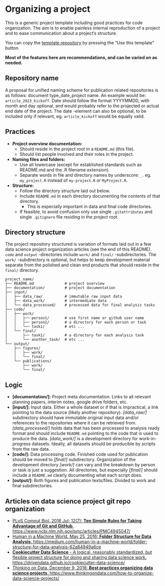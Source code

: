 # Organizing a project

This is a generic project template including good practices for code organization.  The aim is to enable painless internal reproduction of a project and to ease communication about a project's structure.

You can copy the [template repository](https://github.com/INITIALISE-EU-project/template) by
pressing the "Use this template" button.

**Most of the features here are recommendations, and can be varied on as needed.**

## Repository name

A proposal for unified naming scheme for publication related repositories is as follows: document type_date_project name. An example would be: `article_2023_kickoff`. Date should follow the format YYYYMMDD, with month and day optional, and would probably refer to the projected or actual end date of the project. The date -element can also be optional, to be included only if relevant, eg. `article_kickoff` would be equally valid.


## Practices

* **Project overview documentation:**
    * Should reside in the project root in a `README.md` (this file).
    * Should list people involved and their roles in the project.
* **Naming files and folders:**
    * Use all lowercase (except for established standards such as README.md and the .R filename extension).
    * Separate words in file and directory names by underscore: `_`. eg. `my_project.R` instead of `my-project.R` or `MyProject.R`.
* **Structure:**
    * Follow the directory structure laid out below.
    * Include `README.md` in each directory documenting the contents of that directory.
        * This is especially important in data and final code directories.
    * If feasible, to avoid confusion only use single `.gitattributes` and single `.gitignore` file residing in the project root.

## Directory structure

The project repository structured is variation of formats laid out in a few data science project organization articles (see the end of this README). `code` and `output` -directories include `work/` and `final/` -subdirectories. The `work/` -subdirectory is optional, but helps to keep development material separate from the polished and clean end products that should reside in the `final/` directory.

````
project_name/
├── README.md              # project overview
├── documentation/         # project documentation
├── input/
│   ├── data_raw/          # immutable raw input data
│   ├── data_work/         # intermediate data
│   └── data_processed/    # processed data for final analysis tasks
├── code/
│   ├── work/
│   │   ├── person1/       # use first name or github user name
│   │   ├── person2/       # a directory for each person or task
│   │   └── task1/         # etc ...
│   └── final/
│       ├── task1/         # a directory for each analysis task
│       └── another_task/  # etc ...
└── output/
    ├── figures/
    │   ├── work/
    │   └── final/
    └── publications/
        ├── work/
        └── final/
````

## Logic

* **[documentation/]:** Project meta documentation. Links to all relevant planning papers, interim notes, google drive folders, etc.
* **[input/]:** Input data. Either a whole dataset or if that is impractical, a link pointing to the data source (likely another repository). *[data_raw/]* subdirectory should have immutable original input data and/or references to the repositories where it can be retrieved from. *[data_processed/]* holds data that has been processed to analysis ready format and should include `README.md` pointing to the code that is used to produce the data. *[data_work/]* is a development directory for work-in-progress datasets. Ideally, all datasets should be producible by scripts from the raw data.
* **[code/]:** Data processing code. Finished code used for publication should be moved to *[final/]* subdirectory. Organization of the development directory *[work/]* can vary and the breakdown by person or task is just a suggestion. All directories, but especially *[final/]* should include a `README.md` clearly documenting what each script does.
* **[output/]:** Both figures and publication texts/files. Divided to work and final subdirectories.

## Articles on data science project git repo organization

* [PLoS Comput Biol. 2016 Jul; 12(7): **Ten Simple Rules for Taking Advantage of Git and GitHub**. https://www.ncbi.nlm.nih.gov/pmc/articles/PMC4945047/](https://www.ncbi.nlm.nih.gov/pmc/articles/PMC4945047/) 
* [Human in a Machine World. May 25, 2016: **Folder Structure for Data Analysis**. https://medium.com/human-in-a-machine-world/folder-structure-for-data-analysis-62a84949a6ce](https://medium.com/human-in-a-machine-world/folder-structure-for-data-analysis-62a84949a6ce)
* [**Cookiecutter Data Science** - A logical, reasonably standardized, but flexible project structure for doing and sharing data science work. https://drivendata.github.io/cookiecutter-data-science/](https://drivendata.github.io/cookiecutter-data-science/)
* [Thinking on Data. December 9, 2018: **Best practices organizing data science projects**. https://www.thinkingondata.com/how-to-organize-data-science-projects/](https://www.thinkingondata.com/how-to-organize-data-science-projects/)
